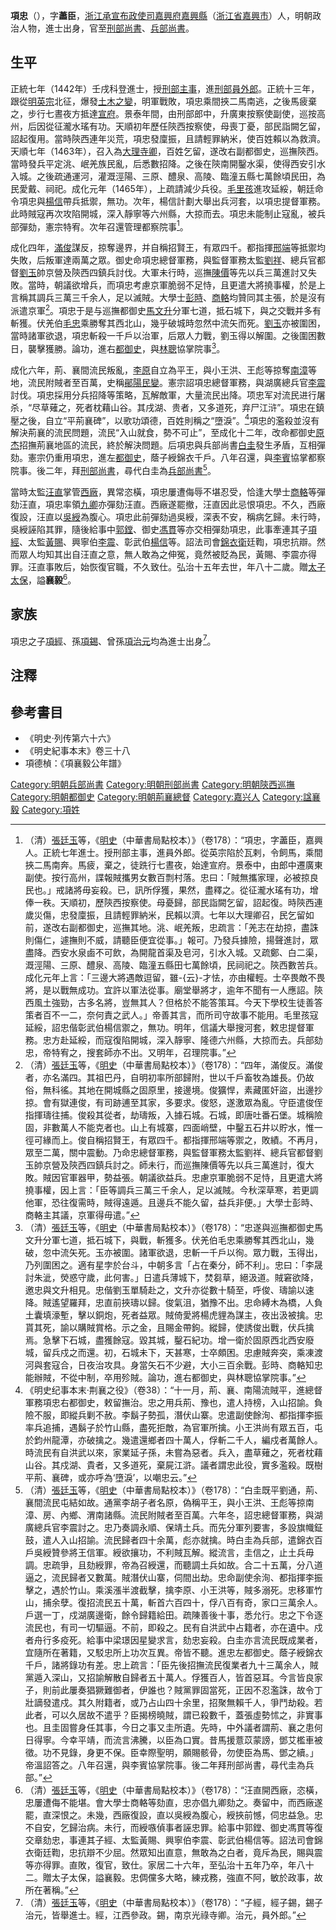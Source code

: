 {{明清人物信息框
| 姓名 = 項忠
| 原名 =
| 圖片名稱= 
| 圖片大小 =
| 圖片說明 = 
|最高職務 = 兵部尚書
| 國家 = 大明
| 爵位 =
| 籍貫 = [[浙江承宣布政使司|浙江承宣布政使司]][[嘉興府|嘉興府]][[嘉興縣|嘉興縣]]
| 族裔 = 漢族
| 旗籍 = 
| 字號 = 字藎臣
| 諡號 = 襄毅
| 出生日期 = [[永乐_(明朝)|永樂]]十九年（1421年）
| 出生地點 = [[浙江承宣布政使司|浙江承宣布政使司]][[嘉興府|嘉興府]][[嘉興縣|嘉興縣]]
| 逝世日期 = [[弘治_(明朝)|弘治]]十五年（1502年）
| 逝世地點 = [[浙江承宣布政使司|浙江承宣布政使司]][[嘉興府|嘉興府]][[嘉興縣|嘉興縣]]
| 墓葬 =
| 配偶 =
| 親屬 = 子[[項經|項經]]、孫[[項錫|項錫]]、曾孫[[項治元|項治元]]
| 出身 = *正統七年壬戌科進士出身
| 經歷 = 
| 著作 =
}}
'''項忠'''（{{bd|1421年||1502年|catIdx=項}}），字'''藎臣'''，[[浙江承宣布政使司|浙江承宣布政使司]][[嘉興府|嘉興府]][[嘉興縣|嘉興縣]]（[[浙江省|浙江省]][[嘉興市|嘉興市]]）人，明朝政治人物，進士出身，官至[[刑部尚書|刑部尚書]]、[[兵部尚書|兵部尚書]]。

== 生平 ==
正統七年（1442年）壬戌科登進士，授[[刑部|刑部]][[主事|主事]]，進[[刑部|刑部]][[員外郎|員外郎]]。正統十三年，跟從[[明英宗|明英宗]]北征，爆發[[土木之變|土木之變]]，明軍戰敗，項忠乘間挾二馬南逃，之後馬疲棄之，步行七晝夜方抵達[[宣府|宣府]]。景泰年間，由刑部郎中，升廣東按察使副使，巡按高州，后因從征瀧水瑤有功。天順初年歷任陝西按察使，母喪丁憂，部民詣闕乞留，詔起復用。當時陝西連年災荒，項忠發廩振，且請輕罪納米，使百姓賴以為救濟。天順七年（1463年），召入為[[大理寺卿|大理寺卿]]，百姓乞留，遂改右副都御史，巡撫陝西。當時發兵平定洮、岷羌族民亂，后悉數招降。之後在陝南開鑿水渠，使得西安引水入城。之後疏通運河，灌溉涇陽、三原、醴泉、高陵、臨潼五縣七萬餘頃民田，為民愛戴、祠祀。成化元年（1465年），上疏請減少兵役。[[毛里孩|毛里孩]]進攻延綏，朝廷命令項忠與[[楊信|楊信]]帶兵抵禦，無功。次年，楊信計劃大舉出兵河套，以項忠提督軍務。此時賊寇再次攻陷開城，深入靜寧等六州縣，大掠而去。項忠未能制止寇亂，被兵部彈劾，憲宗特宥。次年召還管理都察院事<ref>（清）[[張廷玉|張廷玉]]等，《[[明史|明史]]（中華書局點校本）》（卷178）：“項忠，字藎臣，嘉興人。正統七年進士。授刑部主事，進員外郎。從英宗陷於瓦剌，令飼馬，乘間挾二馬南奔。馬疲，棄之，徒跣行七晝夜，始達宣府。景泰中，由郎中遷廣東副使。按行高州，諜報賊攜男女數百剽村落。忠曰：「賊無攜家理，必被掠良民也。」戒諸將毋妄殺。已，訊所俘獲，果然，盡釋之。從征瀧水瑤有功，增俸一秩。天順初，歷陝西按察使。母憂歸，部民詣闕乞留，詔起復。時陝西連歲災傷，忠發廩振，且請輕罪納米，民賴以濟。七年以大理卿召，民乞留如前，遂改右副都御史，巡撫其地。洮、岷羌叛，忠疏言：「羌志在劫掠，盡誅則傷仁，遽撫則不威，請聽臣便宜從事。」報可。乃發兵據險，揚聲進討，眾盡降。西安水泉鹵不可飲，為開龍首渠及皂河，引水入城。又疏鄭、白二渠，溉涇陽、三原、醴泉、高陵、臨潼五縣田七萬餘頃，民祠祀之。陝西數苦兵。成化元年上言：「三邊大將遇敵逗留，雖-{云}-才怯，亦由權輕。士卒畏敵不畏將，是以戰無成功。宜許以軍法從事。廟堂舉將才，逾年不聞有一人應詔。陝西風土強勁，古多名將，豈無其人？但格於不能答策耳。今天下學校生徒善答策者百不一二，奈何責之武人。」帝善其言，而所司守故事不能用。毛里孩寇延綏，詔忠偕彰武伯楊信禦之，無功。明年，信議大舉搜河套，敕忠提督軍務。忠方赴延綏，而寇復陷開城，深入靜寧、隆德六州縣，大掠而去。兵部劾忠，帝特宥之，搜套師亦不出。又明年，召理院事。”</ref>。

成化四年，[[滿俊|滿俊]]謀反，掠奪邊界，并自稱招賢王，有眾四千。都指揮[[邢端|邢端]]等抵禦均失敗，后叛軍達兩萬之眾。御史命項忠總督軍務，與監督軍務太監[[劉祥|劉祥]]、總兵官都督[[劉玉_(明朝將領)|劉玉]]帥京營及陝西四鎮兵討伐。大軍未行時，巡撫[[陳價|陳價]]等先以兵三萬進討又失敗。當時，朝議欲增兵，而項忠考慮京軍脆弱不足恃，且更遣大將撓事權，於是上言稱其調兵三萬三千余人，足以滅賊。大學士[[彭時|彭時]]、[[商輅|商輅]]均贊同其主張，於是沒有派遣京軍<ref>（清）[[張廷玉|張廷玉]]等，《[[明史|明史]]（中華書局點校本）》（卷178）：“四年，滿俊反。滿俊者，亦名滿四。其祖巴丹，自明初率所部歸附，世以千戶畜牧為雄長。仍故俗，無科徭。其地在開城縣之固原里，接邊境。俊獷悍，素藏匿奸盜，出邊抄掠。會有獄連俊，有司跡逋至其家，多要求。俊怒，遂激眾為亂。守臣遣俊侄指揮璹往捕。俊殺其從者，劫璹叛，入據石城。石城，即唐吐番石堡。城稱險固，非數萬人不能克者也。山上有城寨，四面峭壁，中鑿五石井以貯水，惟一徑可緣而上。俊自稱招賢王，有眾四千。都指揮邢端等禦之，敗績。不再月，眾至二萬，關中震動。乃命忠總督軍務，與監督軍務太監劉祥、總兵官都督劉玉帥京營及陝西四鎮兵討之。師未行，而巡撫陳價等先以兵三萬進討，復大敗。賊因官軍器甲，勢益張。朝議欲益兵。忠慮京軍脆弱不足恃，且更遣大將撓事權，因上言：「臣等調兵三萬三千余人，足以滅賊。今秋深草寒，若更調他軍，恐往復需時，賊得遠遁。且邊兵不能久留，益兵非便。」大學士彭時、商輅主其議，京軍得毋遣。”</ref>。項忠于是与巡撫都御史[[馬文升|馬文升]]分軍七道，抵石城下，與之交戰并多有斬獲。伏羌伯[[毛忠|毛忠]]乘勝奪其西北山，幾乎破城時忽然中流矢而死。[[劉玉_(明朝將領)|劉玉]]亦被圍困，當時諸軍欲退，項忠斬殺一千戶以治軍，后眾人力戰，劉玉得以解圍。之後圍困數日，襲擊獲勝。論功，進右[[都御史|都御史]]，與[[林聰|林聰]]協掌院事<ref>（清）[[張廷玉|張廷玉]]等，《[[明史|明史]]（中華書局點校本）》（卷178）：“忠遂與巡撫都御史馬文升分軍七道，抵石城下，與戰，斬獲多。伏羌伯毛忠乘勝奪其西北山，幾破，忽中流矢死。玉亦被圍。諸軍欲退，忠斬一千戶以徇。眾力戰，玉得出，乃列圍困之。適有星孛於台斗，中朝多言「占在秦分，師不利」。忠曰：「李晟討朱泚，熒惑守歲，此何害。」日遣兵薄城下，焚芻草，絕汲道。賊窘欲降，邀忠與文升相見。忠偕劉玉單騎赴之，文升亦從數十騎至，呼俊、璹諭以速降。賊遙望羅拜，忠直前挾璹以歸。俊氣沮，猶豫不出。忠命縛木為橋，人負土囊填濠塹，擊以銅炮，死者益眾。賊倚愛將楊虎貍為謀主，夜出汲被擒。忠貰其死，諭以購賊賞格。示之金，且賜金帶鉤。縱歸，使誘俊出戰，伏兵擒焉。急擊下石城，盡獲餘寇。毀其城，鑿石紀功。增一衛於固原西北西安廢城，留兵戍之而還。初，石城未下，天甚寒，士卒頗困。忠慮賊奔突，乘凍渡河與套寇合，日夜治攻具。身當矢石不少避，大小三百余戰。彭時、商輅知忠能辦賊，不從中制，卒用殄賊。論功，進右都御史，與林聰協掌院事。”</ref>。

成化六年，荊、襄間流民叛亂，[[李原|李原]]自立為平王，與小王洪、王彪等掠奪[[南漳|南漳]]等地，流民附賊者至百萬，史稱[[鄖陽民變|鄖陽民變]]。憲宗詔項忠總督軍務，與湖廣總兵官[[李震_(明朝將領)|李震]]討伐。項忠採用分兵招降等策略，瓦解敵軍，大量流民出降。项忠军对流民进行屠杀，“尽草薙之，死者枕藉山谷。其戌湖、贵者，又多道死，弃尸江浒”。項忠在鎮壓之後，自立“平荊襄碑”，以歌功頌德，百姓則稱之“墮淚”。<ref>《明史纪事本末·荆襄之役》（卷38）：“十一月，荊、襄、南陽流賊平，進總督軍務項忠右都御史，敕留撫治。忠之用兵荊、豫也，遣人持榜，入山招諭。負險不服，即縱兵剿不赦。李鬍子勢孤，潛伏山寨。忠遣副使餘洵、都指揮李振率兵追捕，遇鬍子於竹山縣，盡死拒敵，為官軍所擒。小王洪尚有眾五百，屯於鈞州龍潭，亦破擒之。幾遣還鄉者四十萬人，俘斬二千人，編戍者萬餘人。時流民有自洪武以來，家業延子孫，未嘗為惡者。兵入，盡草薙之，死者枕藉山谷。其戍湖、貴者，又多道死，棄屍江滸。議者謂忠此役，實多濫殺。既樹平荊、襄碑，或亦呼為‘墮淚’，以嘲忠云。”</ref>項忠的濫殺並沒有解決荊襄的流民問題，流民“入山就食，勢不可止”，至成化十二年，改命都御史[[原杰|原杰]]招撫荊襄地區的流民，終於解決問題。后項忠與兵部尚書[[白圭_(明朝)|白圭]]發生矛盾，互相彈劾。憲宗仍重用項忠，進左[[都御史|都御史]]，蔭子綬錦衣千戶。八年召還，與[[李賓|李賓]]協掌都察院事。後二年，拜[[刑部尚書|刑部尚書]]，尋代白圭為[[兵部尚書|兵部尚書]]<ref>（清）[[張廷玉|張廷玉]]等，《[[明史|明史]]（中華書局點校本）》（卷178）：“白圭既平劉通，荊、襄間流民屯結如故。通黨李胡子者名原，偽稱平王，與小王洪、王彪等掠南漳、房、內鄉、渭南諸縣。流民附賊者至百萬。六年冬，詔忠總督軍務，與湖廣總兵官李震討之。忠乃奏調永順、保靖土兵。而先分軍列要害，多設旗幟鉦鼓，遣人入山招諭。流民歸者四十余萬，彪亦就擒。時白圭為兵部，遣錦衣百戶吳綬贊參將王信軍。綬欲攘功，不利賊瓦解。縱流言，圭信之，止土兵毋調。忠疏爭，且劾綬罪，帝為召綬還，而聽調土兵如故。合二十五萬，分八道逼之，流民歸者又數萬。賊潛伏山寨，伺間出劫。忠命副使余洵、都指揮李振擊之，遇於竹山。乘溪漲半渡截擊，擒李原、小王洪等，賊多溺死。忠移軍竹山，捕余孽。復招流民五十萬，斬首六百四十，俘八百有奇，家口三萬余人。戶選一丁，戍湖廣邊衛，餘令歸籍給田。疏陳善後十事，悉允行。忠之下令逐流民也，有司一切驅逼。不前，即殺之。民有自洪武中占籍者，亦在遺中。戍者舟行多疫死。給事中梁璟因星變求言，劾忠妄殺。白圭亦言流民既成業者，宜隨所在著籍，又駁忠所上功次互異。帝皆不聽。進忠左都御史。蔭子綬錦衣千戶，諸將錄功有差。忠上疏言：「臣先後招撫流民復業者九十三萬余人，賊黨遁入深山，又招諭解散自歸者五十萬人。俘獲百人，皆首惡耳。今言皆良家子，則前此屢奏猖獗難御者，伊誰也？賊黨罪固當死，正因不忍濫誅，故令丁壯謫發遣戍。其久附籍者，或乃占山四十余里，招聚無賴千人，爭鬥劫殺。若此者，可以久居故不遣乎？臣揭榜曉賊，謂已殺數千，蓋張虛勢怵之，非實事也。且圭固嘗身任其事，今日之事又圭所遺。先時，中外議者謂荊、襄之患何日得寧。今幸平靖，而流言沸騰，以臣為口實。昔馬援薏苡蒙謗，鄧艾檻車被徵。功不見錄，身更不保。臣幸際聖明，願賜骸骨，勿使臣為馬、鄧之續。」帝溫詔答之。八年召還，與李賓協掌院事。後二年拜刑部尚書，尋代圭為兵部。”</ref>。

當時太監[[汪直|汪直]]掌管[[西廠|西廠]]，異常恣橫，項忠屢遭侮辱不堪忍受，恰逢大學士[[商輅|商輅]]等彈劾汪直，項忠率領[[九卿|九卿]]亦彈劾汪直。西廠遂罷撤，汪直因此忌恨項忠。不久，西廠復設，汪直以[[吳綬|吳綬]]為腹心。項忠此前彈劾過吳綬，深表不安，稱病乞歸。未行時，吳綬誣陷其罪，隨後給事中[[郭鏜|郭鏜]]、御史[[馮貫|馮貫]]等亦交相彈劾項忠，此事牽連其子[[項經|項經]]、太監[[黃賜|黃賜]]、興寧伯[[李震_(明朝將領)|李震]]、彰武伯[[楊信_(明朝)|楊信]]等。詔法司會[[錦衣衛|錦衣衛]]廷鞫，項忠抗辯。然而眾人均知其出自汪直之意，無人敢為之伸冤，竟然被貶為民，黃賜、李震亦得罪。汪直事敗后，始恢復官職，不久致仕。弘治十五年去世，年八十二歲。贈[[太子太保|太子太保]]，謚'''襄毅'''<ref>（清）[[張廷玉|張廷玉]]等，《[[明史|明史]]（中華書局點校本）》（卷178）：“汪直開西廠，恣橫，忠屢遭侮不能堪。會大學士商輅等劾直，忠亦倡九卿劾之。奏留中，而西廠遂罷，直深恨之。未幾，西廠復設，直以吳綬為腹心，綬挾前憾，伺忠益急。忠不自安，乞歸治病。未行，而綬嗾偵事者誣忠罪。給事中郭鏜、御史馮貫等復交章劾忠，事連其子經、太監黃賜、興寧伯李震、彰武伯楊信等。詔法司會錦衣衛廷鞫，忠抗辯不少屈。然眾知出直意，無敢為之白者，竟斥為民，賜與震等亦得罪。直敗，復官，致仕。家居二十六年，至弘治十五年乃卒，年八十二。贈太子太保，謚襄毅。忠倜儻多大略，練戎務，強直不阿，敏於政事，故所在著稱。”</ref>。

==家族==
項忠之子[[項經|項經]]、孫[[項錫|項錫]]、曾孫[[項治元|項治元]]均為進士出身<ref>（清）[[張廷玉|張廷玉]]等，《[[明史|明史]]（中華書局點校本）》（卷178）：“子經，經子錫，錫子治元，皆舉進士。經，江西參政。錫，南京光祿寺卿。治元，員外郎。”</ref>。

==注釋==
{{reflist|2}}

==參考書目==
{{wikisource|明史/卷178}}
*《明史·列传第六十六》
*《明史紀事本末》卷三十八
*項德楨：《項襄毅公年譜》

{{start box}}
{{s-off}}
{{succession box|[[王槩|王槩]]|[[董方|董方]]|[[明朝刑部尚書|明朝刑部尚書]]|1474年}}
{{succession box|[[白圭_(明朝)|白圭]]|[[余子俊|-{余}-子俊]]|[[明朝兵部尚書|明朝兵部尚書]]|1474年－1477年}}
{{end box}}

{{正統七年壬戌科殿試金榜}}

[[Category:明朝兵部尚書|Category:明朝兵部尚書]]
[[Category:明朝刑部尚書|Category:明朝刑部尚書]]
[[Category:明朝陝西巡撫|Category:明朝陝西巡撫]]
[[Category:明朝都御史|Category:明朝都御史]]
[[Category:明朝荊襄總督|Category:明朝荊襄總督]]
[[Category:嘉兴人|Category:嘉兴人]]
[[Category:諡襄毅|Category:諡襄毅]]
[[Category:項姓|Category:項姓]]